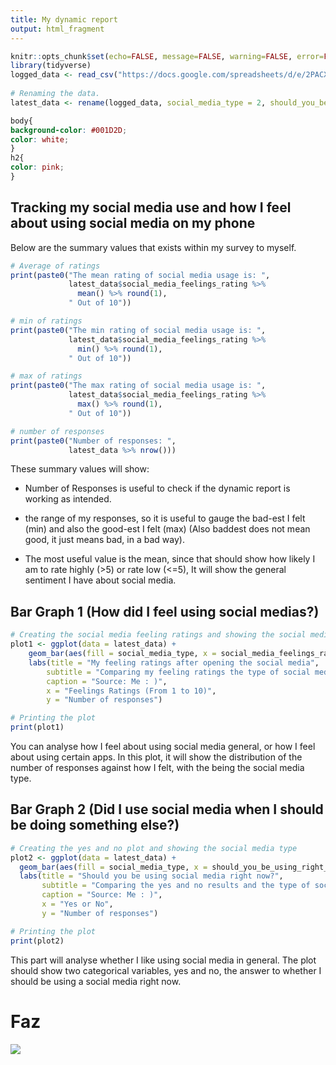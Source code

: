 ```yaml
---
title: My dynamic report
output: html_fragment
---
```


```r
knitr::opts_chunk$set(echo=FALSE, message=FALSE, warning=FALSE, error=FALSE)
library(tidyverse)
logged_data <- read_csv("https://docs.google.com/spreadsheets/d/e/2PACX-1vQq5_QAw9L2nhCovCJwihoQW-xNQ3TY7XF2SVXh9XJ4Pw_jlffRHgFiHvGTA7YU8uM7AFsx5eUoop4Q/pub?gid=222923887&single=true&output=csv")
  
# Renaming the data.
latest_data <- rename(logged_data, social_media_type = 2, should_you_be_using_right_now = 3, social_media_feelings_rating = 4)

```

```css
body{
background-color: #001D2D;
color: white;
}
h2{
color: pink;
}

```

## Tracking my social media use and how I feel about using social media on my phone

Below are the summary values that exists within my survey to myself.

```r

# Average of ratings
print(paste0("The mean rating of social media usage is: ", 
             latest_data$social_media_feelings_rating %>% 
               mean() %>% round(1),
             " Out of 10"))

# min of ratings
print(paste0("The min rating of social media usage is: ", 
             latest_data$social_media_feelings_rating %>% 
               min() %>% round(1),
             " Out of 10"))

# max of ratings
print(paste0("The max rating of social media usage is: ", 
             latest_data$social_media_feelings_rating %>% 
               max() %>% round(1),
             " Out of 10"))

# number of responses
print(paste0("Number of responses: ", 
             latest_data %>% nrow()))

```

These summary values will show:

- Number of Responses is useful to check if the dynamic report is working as intended.

- the range of my responses, so it is useful to gauge the bad-est I felt (min) and also the good-est I felt (max)
(Also baddest does not mean good, it just means bad, in a bad way).

- The most useful value is the mean, since that should show how likely I am to rate highly (>5) or rate low (<=5), It will show the general sentiment I have about social media.


## Bar Graph 1 (How did I feel using social medias?) 

```r
# Creating the social media feeling ratings and showing the social media type
plot1 <- ggplot(data = latest_data) + 
    geom_bar(aes(fill = social_media_type, x = social_media_feelings_rating)) +
    labs(title = "My feeling ratings after opening the social media",
        subtitle = "Comparing my feeling ratings the type of social media",
        caption = "Source: Me : )",
        x = "Feelings Ratings (From 1 to 10)",
        y = "Number of responses")

# Printing the plot
print(plot1)

```

You can analyse how I feel about using social media general, or how I feel about using certain apps.
In this plot, it will show the distribution of the number of responses against how I felt, with the being the social media type.

## Bar Graph 2 (Did I use social media when I should be doing something else?)

```r
# Creating the yes and no plot and showing the social media type
plot2 <- ggplot(data = latest_data) + 
  geom_bar(aes(fill = social_media_type, x = should_you_be_using_right_now)) +
  labs(title = "Should you be using social media right now?",
       subtitle = "Comparing the yes and no results and the type of social media used",
       caption = "Source: Me : )",
       x = "Yes or No",
       y = "Number of responses")

# Printing the plot
print(plot2)
```

This part will analyse whether I like using social media in general.
The plot should show two categorical variables, yes and no, the answer to whether I should be using a social media right now.



# Faz
![](https://media1.tenor.com/m/AHvYIcG0vMwAAAAd/fnaf-fortnite-dance.gif)


